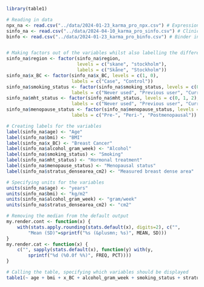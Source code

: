 
```r
library(table1)
```

```r
# Reading in data
npx_na <- read.csv("../data/2024-01-23_karma_pro_npx.csv") # Expression data
sinfo_na <- read.csv("../data/2024-04-10_karma_pro_sinfo.csv") # Clinical data
binfo <- read.csv("../data/2024-01-23_karma_pro_binfo.csv") # Binder info for KARMA pro


# Making factors out of the variables whilst also labelling the different conditions
sinfo_na$region <- factor(sinfo_na$region,
                          levels = c("skane", "stockholm"),
                          labels = c("Skåne", "Stockholm"))
sinfo_na$x_BC <- factor(sinfo_na$x_BC, levels = c(1, 0),
                        labels = c("Case", "Control"))
sinfo_na$smoking_status <- factor(sinfo_na$smoking_status, levels = c(0, 1, 2),
                        labels = c("Never used", "Previous user", "Current user"))
sinfo_na$mht_status <- factor(sinfo_na$mht_status, levels = c(0, 1, 2),
                        labels = c("Never used", "Previous user", "Current user"))
sinfo_na$menopause_status <- factor(sinfo_na$menopause_status, levels = c(1, 2, 3),
                        labels = c("Pre-", "Peri-", "Postmenopausal"))

# Creating labels for the variables
label(sinfo_na$age) <- "Age"
label(sinfo_na$bmi) <- "BMI"
label(sinfo_na$x_BC) <- "Breast Cancer"
label(sinfo_na$alcohol_gram_week) <- "Alcohol"
label(sinfo_na$smoking_status) <- "Smoking"
label(sinfo_na$mht_status) <- "Hormonal treatment"
label(sinfo_na$menopause_status) <- "Menopausal status"
label(sinfo_na$stratus_densearea_cm2) <- "Measured breast dense area"

# Specifying units for the variables
units(sinfo_na$age) <- "years"
units(sinfo_na$bmi) <- "kg/m2"
units(sinfo_na$alcohol_gram_week) <- "gram/week"
units(sinfo_na$stratus_densearea_cm2) <- "cm2"

# Removing the median from the default output
my.render.cont <- function(x) {
    with(stats.apply.rounding(stats.default(x), digits=2), c("",
        "Mean (SD)"=sprintf("%s (&plusmn; %s)", MEAN, SD)))
}
my.render.cat <- function(x) {
    c("", sapply(stats.default(x), function(y) with(y,
        sprintf("%d (%0.0f %%)", FREQ, PCT))))
}

# Calling the table, specifying which variables should be displayed
table1(~ age + bmi + x_BC + alcohol_gram_week + smoking_status + stratus_densearea_cm2 + menopause_status + mht_status | region, data = sinfo_na, overall=c(left="Total"))
```





